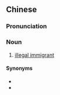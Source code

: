 ==Chinese==
{{zh-forms}}

===Pronunciation===
{{zh-pron
|m=hēimín
|cat=n
}}

===Noun===
{{zh-noun}}

# {{lb|zh|colloquial}} [[illegal immigrant]]

====Synonyms====
* {{zh-l|非法移民}}
* {{zh-l|偷渡犯}}